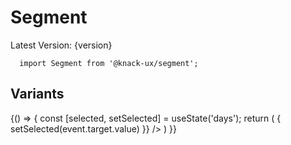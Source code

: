 
<Meta title="Components|Segment" />

# Segment
<span>Latest Version: {version}</span>

```
  import Segment from '@knack-ux/segment';
```

<Props of={Segment} />


## Variants
<Preview>
  <Story name="Variants">
    {() => {
      const [selected, setSelected] = useState('days');
      return (
        <Segment
          id="time"
          options={[
            {label: 'Hours', value: 'hours'},
            {label: 'Days', value: 'days'},
            {label: 'Weeks', value: 'weeks'}
          ]}
          value={selected}
          onChange={(event) => {
            setSelected(event.target.value)
          }}
        />
      )
    }}
  </Story>
</Preview>